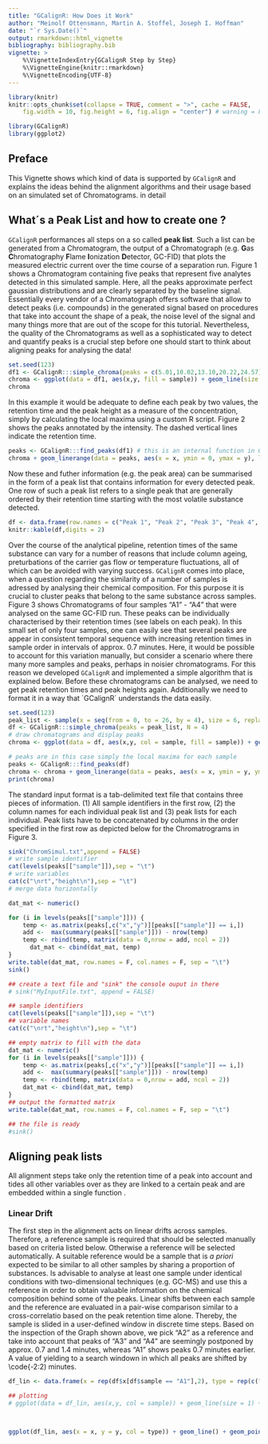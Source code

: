 ```yaml
---
title: "GCalignR: How Does it Work"
author: "Meinolf Ottensmann, Martin A. Stoffel, Joseph I. Hoffman"
date: "`r Sys.Date()`"
output: rmarkdown::html_vignette
bibliography: bibliography.bib
vignette: >
    %\VignetteIndexEntry{GCalignR Step by Step}
    %\VignetteEngine{knitr::rmarkdown}
    %\VignetteEncoding{UTF-8}
---
```

 
```r
library(knitr)
knitr::opts_chunk$set(collapse = TRUE, comment = ">", cache = FALSE,
    fig.width = 10, fig.height = 6, fig.align = "center") # warning = FALSE
```

```r
library(GCalignR)
library(ggplot2)
```

## Preface
This Vignette shows which kind of data is supported by `GCalignR` and explains the ideas behind the alignment algorithms and their usage based on an simulated set of Chromatograms. in detail

## What´s a Peak List and how to create one ?
`GCalignR` performances all steps on a so called **peak list**. Such a list can be generated from a Chromatogram, the output of a Chromatograph (e.g. **G**as **C**hromatography **F**lame **I**onization **D**etector, GC-FID) that plots the measured electric current over the time course of a separation run. Figure 1 shows a Chromatogram containing five peaks that represent five analytes detected in this simulated sample. Here, all the peaks approximate perfect gaussian distributions and are clearly separated by the baseline signal.
Essentially every vendor of a Chromatograph offers software that allow to detect peaks (i.e. compounds) in the generated signal based on procedures that take into account the shape of a peak, the noise level of the signal and many things more that are out of the scope for this tutorial. Nevertheless, the quality of the Chromatograms as well as a sophisticated way to detect and quantify peaks is a crucial step before one should start to think about aligning peaks for analysing the data!

```r
set.seed(123)
df1 <- GCalignR:::simple_chroma(peaks = c(5.01,10.02,13.10,20.22,24.57), N = 1)
chroma <- ggplot(data = df1, aes(x,y, fill = sample)) + geom_line(size = 1) + theme_classic() + xlab("Retention time\n [Minutes]") + ylab("Intensity") + scale_x_continuous(breaks = seq(0,30,1),expand = c(0,0)) + theme(axis.text.y = element_blank(), axis.ticks.y = element_blank()) 
chroma
```

In this example it would be adequate to define each peak by two values, the retention time and the peak height as a measure of the concentration, simply by calculating the local maxima using a custom R script. Figure 2 shows the peaks annotated by the intensity. The dashed vertical lines indicate the retention time.

```r
peaks <- GCalignR:::find_peaks(df1) # this is an internal function in GCalignR
chroma + geom_linerange(data = peaks, aes(x = x, ymin = 0, ymax = y), linetype = "dashed", col = "Darkblue") + annotate("text", x = peaks[["x"]], y = peaks[["y"]] + 0.1, label = as.character(round(peaks[["y"]],2)), angle = 0) + geom_area(fill = "blue", alpha = 0.4) + theme(legend.position = "none")
```
Now these and futher information (e.g. the peak area) can be summarised in the form of a peak list that contains information for every detected peak. One row of such a peak list refers to a single peak that are generally ordered by their retention time starting with the most volatile substance detected. 

```r
df <- data.frame(row.names = c("Peak 1", "Peak 2", "Peak 3", "Peak 4", "Peak 5"), time = peaks[["x"]], height = peaks[["y"]])
knitr::kable(df,digits = 2)
```
Over the course of the analytical pipeline, retention times of the same substance can vary for a number of reasons that include column ageing, preturbations of the carrier gas flow or temperature fluctuations, all of which can be avoided with varying success. `GCalignR` comes into place, when a question regarding the similarity of a number of samples is adressed by analysing their chemical composition. For this purpose it is crucial to cluster peaks that belong to the same substance across samples. Figure 3 shows Chromatograms of four samples "A1" - "A4" that were analysed on the same GC-FID run. These peaks can be individually characterised by their retention times (see labels on each peak). In this small set of only four samples, one can easily see that several peaks are appear in consistent temporal sequence with increasing retention times in sample order in intervals of approx. 0.7 minutes. Here, it would be possible to account for this variation manually, but consider a scenario where there many more samples and peaks, perhaps in noisier chromatograms.
For this reason we developed `GCalignR` and implemented a simple algorithm that is explained below. Before these chromatograms can be analysed, we need to get peak retention times and peak heights again. Additionally we need to format it in a way that `GCalignR´ understands the data easily.

```r
set.seed(123)
peak_list <- sample(x = seq(from = 0, to = 26, by = 4), size = 6, replace = F)
df <- GCalignR:::simple_chroma(peaks = peak_list, N = 4)
# draw chromatograms and display peaks
chroma <- ggplot(data = df, aes(x,y, col = sample, fill = sample)) + geom_line(size = 1) + theme_classic() + xlab("Retention time\n [Minutes]") + ylab("Intensity") + scale_x_continuous(breaks = seq(0,30,5),expand = c(0,0)) + theme(axis.text.y = element_blank(), axis.ticks.y = element_blank()) + scale_color_brewer(palette = "Dark2")

# peaks are in this case simply the local maxima for each sample
peaks <- GCalignR:::find_peaks(df)
chroma <- chroma + geom_linerange(data = peaks, aes(x = x, ymin = y, ymax = y + 0.1), linetype = "solid", col = "black") + annotate("text", x = peaks[["x"]], y = peaks[["y"]] + 0.2, label = as.character(round(peaks[["x"]],2)), angle = 90)
print(chroma)
```
The standard input format is a tab-delimited text file that contains three pieces of information. (1) All sample identifiers in the first row, (2) the column names for each individual peak list and (3) peak lists for each individual. Peak lists have to be concatenated by columns in the order specified in the first row as depicted below for the Chromatrograms in Figure 3.

```r
sink("ChromSimul.txt",append = FALSE)
# write sample identifier
cat(levels(peaks[["sample"]]),sep = "\t")
# write variables
cat(c("\nrt","height\n"),sep = "\t")
# merge data horizontally

dat_mat <- numeric()

for (i in levels(peaks[["sample"]])) {
    temp <- as.matrix(peaks[,c("x","y")][peaks[["sample"]] == i,])
    add <-  max(summary(peaks[["sample"]])) - nrow(temp)
    temp <- rbind(temp, matrix(data = 0,nrow = add, ncol = 2))
      dat_mat <- cbind(dat_mat, temp)
} 
write.table(dat_mat, row.names = F, col.names = F, sep = "\t")
sink()
```


```r
## create a text file and "sink" the console ouput in there
# sink("MyInputFile.txt", append = FALSE)

## sample identifiers
cat(levels(peaks[["sample"]]),sep = "\t") 
## variable names
cat(c("\nrt","height\n"),sep = "\t") 

## empty matrix to fill with the data
dat_mat <- numeric()
for (i in levels(peaks[["sample"]])) {
    temp <- as.matrix(peaks[,c("x","y")][peaks[["sample"]] == i,])
    add <-  max(summary(peaks[["sample"]])) - nrow(temp)
    temp <- rbind(temp, matrix(data = 0,nrow = add, ncol = 2))
    dat_mat <- cbind(dat_mat, temp)
} 
## output the formatted matrix
write.table(dat_mat, row.names = F, col.names = F, sep = "\t")

## the file is ready
#sink()
```

## Aligning peak lists
All alignment steps take only the retention time of a peak into account and tides all other variables over as they are linked to a certain peak and are embedded within a single function \code{align\_chromatograms}. 

### Linear Drift
The first step in the alignment acts on linear drifts across samples. Therefore, a reference sample is required that should be selected manually based on criteria listed below. Otherwise a reference will be selected automatically. A suitable reference would be a sample that is *a priori* expected to be similar to all other samples by sharing a proportion of substances. Is advisable to analyse at least one sample under identical conditions with two-dimensional techniques (e.g. GC-MS) and use this a reference in order to obtain valuable information on the chemical composition behind some of the peaks. Linear shifts between each sample and the reference are evaluated in a pair-wise comparison similar to a cross-correlatio based on the peak retention time alone. Thereby, the sample is slided in a user-defined window in discrete time steps. Based on the inspection of the Graph shown above, we pick "A2" as a reference and take into account that peaks of "A3" and "A4" are seemingly postponed by approx. 0.7 and 1.4 minutes, whereas "A1" shows peaks 0.7 minutes earlier. A value of \code{max\_linear\_shift = 2} yielding to a search windown in which all peaks are shifted by \code{-2:2) minutes.  
```r
df_lin <- data.frame(x = rep(df$x[df$sample == "A1"],2), type = rep(c("reference","A2"), each = 10000), y = c(df$y[df$sample == "A1"]), df$y[df$sample == "A2"], y2 = c(rep(NA, 10000), df$y[df$sample == "A2"][233:10000], rep(0,232)))
```

```r
## plotting
# ggplot(data = df_lin, aes(x,y, col = sample)) + geom_line(size = 1) + theme_classic() + xlab("Retention time\n [Minutes]") + ylab("Intensity") + scale_x_continuous(breaks = seq(0,30,5),expand = c(0,0)) + theme(axis.text.y = element_blank(), axis.ticks.y = element_blank()) + scale_color_brewer(palette = "Dark2")



ggplot(df_lin, aes(x = x, y = y, col = type)) + geom_line() + geom_point(size = 1) + geom_line(aes(y = y2), linetype = "dotted") 
```
